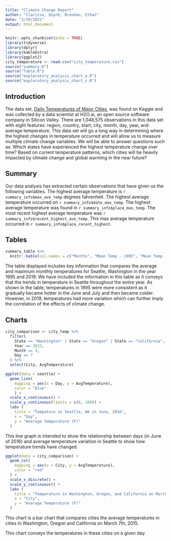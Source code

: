 ```yaml
---
title: "Climate Change Report"
author: "Clarissa, Quynh, Brendan, Ethan"
date: "2/19/2021"
output: html_document
---
```


```r
knitr::opts_chunk$set(echo = TRUE)
library(tidyverse)
library(dplyr)
library(kableExtra)
library(ggplot2)
city_temperature <- read.csv("city_temperature.csv")
source("summary.R")
source("Table.R")
source("exploratory_analysis_chart_a.R")
source("exploratory_analysis_chart_c.R")
```
## Introduction 

The data set, [Daily Temperatures of Major Cities](https://www.kaggle.com/sudalairajkumar/daily-temperature-of-major-cities), was found on Kaggle and was collected by a data scientist at H2O.ai, an open source software company in Silicon Valley.  There are 1,048,575 observations in this data set with eight features: region, country, start, city, month, day, year, and average temperature. This data set will go a long way in determining where the highest changes in temperature occurred and will allow us to measure multiple climate change variables. We will be able to  answer questions such as: Which states have experienced the highest temperature change over time? Based on current temperature patterns, which cities will be heavily impacted by climate change and global warming in the near future? 

## Summary

Our data analysis has extracted certain observations that have given us the following variables. The highest average temperature is `r summary_info$max_ave_temp` degrees fahrenheit. The highest average temperature occurred on `r summary_info$date_max_temp`. The highest average temperature was found in `r summary_info$place_max_temp`. The most recent highest average temperature was `r summary_info$recent_highest_ave_temp`. This max average temperature occurred in `r summary_info$place_recent_highest`.


## Tables 

```r
summary_table %>%
  knitr::kable(col.names = c("Months", "Mean Temp - 1995", "Mean Temp - 2019", "Max Temp - 1995", "Max Temp - 2019"), align = "l", unit = 1, caption = "Comparing mean and max temperature in Seattle during 1995 and 2019" ) %>% kable_minimal()
```

The table displayed includes key information that compares the average and maximum monthly temperatures for Seattle, Washington in the year 1995 and 2019. We have included the information in this table as it conveys that the trends in temperature in Seattle throughout the entire year. As shown in the table, temperatures in 1995 were more consistent as it gradually became hotter in the June and July and then became colder. However, in 2019, temperatures had more variation which can further imply the correlation of the effects of climate change.

## Charts 

```r
city_comparison <- city_temp %>%
  filter(
    State == "Washington" | State == "Oregon" | State == "California",
    Year == 2015,
    Month == 3,
    Day == 7
  ) %>%
  select(City, AvgTemperature)

ggplot(data = seattle) +
  geom_line(
    mapping = aes(x = Day, y = AvgTemperature),
    color = "blue"
    ) + 
  scale_x_continuous() +
  scale_y_continuous(limits = c(0, 100)) +
  labs (
    title = "Tempature in Seattle, WA in June, 2016",
    x = "Day",
    y = "Average Temperature (F)"
  )
```

This line graph is intended to show the relationship between days (in June of 2016) and average temperature variation in Seattle to show how temperature trends have changed.

```r
ggplot(data = city_comparison) +
  geom_col(
    mapping = aes(x = City, y = AvgTemperature),
    color = "red"
  ) + 
  scale_x_discrete() +
  scale_y_continuous() +
  labs (
    title = "Temperature in Washington, Oregon, and California on March 7th, 2015",
    x = "City",
    y = "Average Temperature (F)"
  )
```

This chart is a bar chart that compares cities the average temperatures in cities in Washington, Oregon and California on March 7th, 2015.




This chart conveys the temperatures in these cities on a given day.
